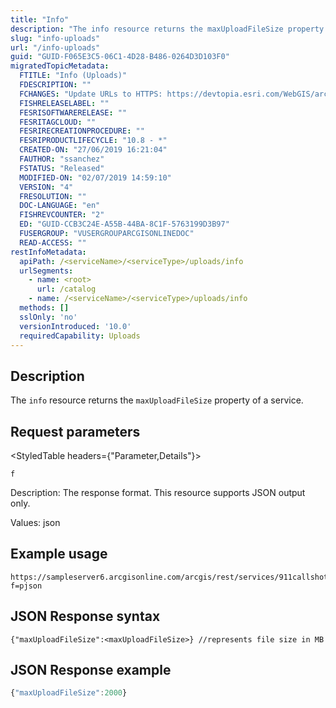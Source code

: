 ```yaml
---
title: "Info"
description: "The info resource returns the maxUploadFileSize property of a service."
slug: "info-uploads"
url: "/info-uploads"
guid: "GUID-F065E3C5-06C1-4D28-B486-0264D3D103F0"
migratedTopicMetadata:
  FTITLE: "Info (Uploads)"
  FDESCRIPTION: ""
  FCHANGES: "Update URLs to HTTPS: https://devtopia.esri.com/WebGIS/arcgis-rest-api-documentation/issues/181"
  FISHRELEASELABEL: ""
  FESRISOFTWARERELEASE: ""
  FESRITAGCLOUD: ""
  FESRIRECREATIONPROCEDURE: ""
  FESRIPRODUCTLIFECYCLE: "10.8 - *"
  CREATED-ON: "27/06/2019 16:21:04"
  FAUTHOR: "ssanchez"
  FSTATUS: "Released"
  MODIFIED-ON: "02/07/2019 14:59:10"
  VERSION: "4"
  FRESOLUTION: ""
  DOC-LANGUAGE: "en"
  FISHREVCOUNTER: "2"
  ED: "GUID-CCB3C24E-A55B-44BA-8C1F-5763199D3B97"
  FUSERGROUP: "VUSERGROUPARCGISONLINEDOC"
  READ-ACCESS: ""
restInfoMetadata:
  apiPath: /<serviceName>/<serviceType>/uploads/info
  urlSegments:
    - name: <root>
      url: /catalog
    - name: /<serviceName>/<serviceType>/uploads/info
  methods: []
  sslOnly: 'no'
  versionIntroduced: '10.0'
  requiredCapability: Uploads
---
```


## Description

The `info` resource returns the `maxUploadFileSize` property of a service. 

## Request parameters 

<StyledTable headers={"Parameter,Details"}>

<StyledTableRow>

<StyledTableCell cellStyle="markdown">

`f` 

</StyledTableCell>

<StyledTableCell cellStyle="markdown">

Description: The response format. This resource supports JSON output only.

Values: json

</StyledTableCell>

</StyledTableRow>

</StyledTable>

## Example usage

```other
https://sampleserver6.arcgisonline.com/arcgis/rest/services/911callshotspot/gpserver/uploads/info?f=pjson
```

## JSON Response syntax

```other
{"maxUploadFileSize":<maxUploadFileSize>} //represents file size in MB
```

## JSON Response example

```javascript
{"maxUploadFileSize":2000}
```

 
